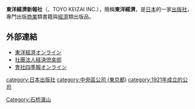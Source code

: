 {{Unreferenced|time=2020-10-28T07:41:54+00:00}}
{{expand|time=2016-07-31T00:18:24+00:00}}
{{not|東洋経済日報}}
{{Infobox Company 
| company_name = 東洋經濟新報社
| company_name_en = TOYO KEIZAI INC.
| company_logo = [[File:Toyo_Keizai_(head_office).jpg|center]]
| company_type = 株式會社（股份有限公司）
| company_slogan = 
| market_information = 非公開發行股票
| abbreviated_name = 東洋經濟
| foundation = 
| location =[[東京都|東京都]]中央區日本橋本石町一丁目2番1号
| zip_code =  〒103-8345
| telephone_no = 
| key_people = [[山縣裕一郎|山縣裕一郎]]（代表取締役社長）
| industry = 情報・通信業
| products = 出版事業
| capital = 1億日圓
| revenue = 連結：122億8,766万3千円<br>
單獨：118億1,855万5千円<br>
（2008年9月期）
| operating_income = 連結：6億6,128万2千円<br>
單獨：5億8,701万6千円<br>
（2008年9月期）
| profit = 連結：2億5,722万9千円<br>
單獨：2億2,693万5千円<br>
（2008年9月期）
| market_value = 
| num_employees = 連結：270名、單獨：262名。（2008年9月30日現在）
| P/E ratio = 
| earnings per share =
| Net asset value = 
| accounting_period = 9月30日
| parent =
| divisions = 
| major_shareholder = 
*（株）[[三菱東京UFJ銀行|三菱東京UFJ銀行]] 3.19%
*（株）[[瑞穗銀行|瑞穗銀行]] 2.63%
*（株）[[三井住友銀行|三井住友銀行]] 2.06%
*（2008年9月30日現在）
| subsid =
*（株）東洋経済リサーチセンター 100%
*（株）日本橋マルシェ 100%
| homepage = {{URL|https://corp.toyokeizai.net/}}
| footnotes = 
| width = 
}}
'''東洋經濟新報社'''（{{lang|ja|東洋経済新報社/とうようけいざいしんぽうしゃ}}、TOYO KEIZAI INC.），簡稱'''東洋經濟'''，是[[日本|日本]]的一家[[出版社|出版社]]，專門出版[[商業|商業]]類書籍與[[經濟|經濟]]類出版品。

== 外部連結==
*[http://toyokeizai.net/ 東洋經濟オンライン] {{Wayback|url=http://toyokeizai.net/ |date=20210329050557 }}
*[http://www.keizaiclub.or.jp/ 社團法人経済倶楽部] {{Wayback|url=http://www.keizaiclub.or.jp/ |date=20210118190338 }} 
*[http://shikiho.jp/ 會社四季報オンライン] {{Wayback|url=http://shikiho.jp/ |date=20210315202011 }}

{{authority control}}
[[category:日本出版社|category:日本出版社]]
[[category:中央區公司_(東京都)|category:中央區公司 (東京都)]]
[[category:1921年成立的公司|category:1921年成立的公司]]
[[Category:石桥湛山|Category:石桥湛山]]
{{JP-stub}}